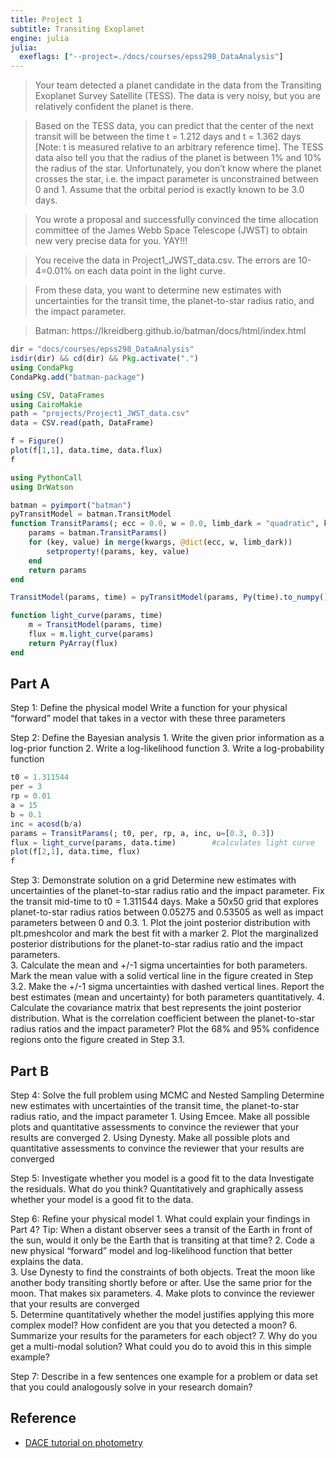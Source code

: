 ```yaml
---
title: Project 1
subtitle: Transiting Exoplanet
engine: julia
julia:
  exeflags: ["--project=./docs/courses/epss298_DataAnalysis"]
---
```


> Your team detected a planet candidate in the data from the Transiting Exoplanet Survey Satellite (TESS). The data is very noisy, but you are relatively confident the planet is there.  
 
> Based on the TESS data, you can predict that the center of the next transit will be between the  time t = 1.212 days and t = 1.362 days [Note: t is measured relative to an arbitrary reference time]. The TESS data also tell you that the radius of the planet is between 1% and 10% the radius of the star. Unfortunately, you don't know where the planet crosses the star, i.e. the impact  parameter is unconstrained between 0 and 1. Assume that the orbital period is exactly known to be 3.0 days. 
 
> You wrote a proposal and successfully convinced the time allocation committee of the James Webb Space Telescope (JWST) to obtain new very precise data for you. YAY!!! 
 
> You receive the data in Project1_JWST_data.csv. The errors are 10-4=0.01% on each data point in the light curve. 
 
> From these data, you want to determine new estimates with uncertainties for the transit time, the planet-to-star radius ratio, and the impact parameter. 

> Batman: https://lkreidberg.github.io/batman/docs/html/index.html 

```julia
dir = "docs/courses/epss298_DataAnalysis"
isdir(dir) && cd(dir) && Pkg.activate(".")
using CondaPkg
CondaPkg.add("batman-package")
```

```julia
using CSV, DataFrames
using CairoMakie
path = "projects/Project1_JWST_data.csv"
data = CSV.read(path, DataFrame)

f = Figure()
plot(f[1,1], data.time, data.flux)
f
```

```julia
using PythonCall
using DrWatson

batman = pyimport("batman")
pyTransitModel = batman.TransitModel
function TransitParams(; ecc = 0.0, w = 0.0, limb_dark = "quadratic", kwargs...)
    params = batman.TransitParams()
    for (key, value) in merge(kwargs, @dict(ecc, w, limb_dark))
        setproperty!(params, key, value)
    end
    return params
end

TransitModel(params, time) = pyTransitModel(params, Py(time).to_numpy())

function light_curve(params, time)
    m = TransitModel(params, time)
    flux = m.light_curve(params)
    return PyArray(flux)
end
```

## Part A
 
Step 1: Define the physical model 
Write a function for your physical "forward" model that takes in a vector with these three 
parameters 
 
Step 2: Define the Bayesian analysis 
1. Write the given prior information as a log-prior function
2. Write a log-likelihood function
3. Write a log-probability function

```julia
t0 = 1.311544
per = 3
rp = 0.01
a = 15
b = 0.1
inc = acosd(b/a)
params = TransitParams(; t0, per, rp, a, inc, u=[0.3, 0.3])
flux = light_curve(params, data.time)        #calculates light curve
plot(f[2,1], data.time, flux)
f
```
 
Step 3: Demonstrate solution on a grid 
Determine new estimates with uncertainties of the planet-to-star radius ratio and the impact parameter. Fix the transit mid-time to t0 = 1.311544 days. Make a 50x50 grid that explores planet-to-star radius ratios between 0.05275 and 0.53505 as well as impact parameters between 0 and 0.3. 
1. Plot the joint posterior distribution with plt.pmeshcolor and mark the best fit with a marker 
2. Plot the marginalized posterior distributions for the planet-to-star radius ratio and the impact parameters.  
3. Calculate the mean and +/-1 sigma uncertainties for both parameters. Mark the mean value with a solid vertical line in the figure created in Step 3.2. Make the +/-1 sigma uncertainties with dashed vertical lines. Report the best estimates (mean and uncertainty) for both parameters quantitatively. 
4. Calculate the covariance matrix that best represents the joint posterior distribution. What is the correlation coefficient between the planet-to-star radius ratios and the impact parameter? Plot the 68% and 95% confidence regions onto the figure created in Step 3.1.


## Part B
 
Step 4: Solve the full problem using MCMC and Nested Sampling 
Determine new estimates with uncertainties of the transit time, the planet-to-star radius ratio, and 
the impact parameter 
1. Using Emcee. Make all possible plots and quantitative assessments to convince the reviewer that your results are converged 
2. Using Dynesty. Make all possible plots and quantitative assessments to convince the reviewer  that your results are converged  
 
Step 5: Investigate whether you model is a good fit to the data 
Investigate the residuals. What do you think? Quantitatively and graphically assess whether your model is a good fit to the data. 
 
Step 6: Refine your physical model 
1. What could explain your findings in Part 4? Tip: When a distant observer sees a transit of the Earth in front of the sun, would it only be the Earth that is transiting at that time? 
2. Code a new physical "forward" model and log-likelihood function that better explains the data.  
3. Use Dynesty to find the constraints of both objects. Treat the moon like another body transiting shortly before or after. Use the same prior for the moon. That makes six parameters. 
4. Make plots to convince the reviewer that your results are converged  
5. Determine quantitatively whether the model justifies applying this more complex model? How confident are you that you detected a moon? 
6. Summarize your results for the parameters for each object? 
7. Why do you get a multi-modal solution? What could you do to avoid this in this simple example? 
 
Step 7: 
Describe in a few sentences one example for a problem or data set that you could analogously solve in your research domain? 


## Reference

- [DACE tutorial on photometry](https://dace.unige.ch/tutorials/?tutorialId=32)


